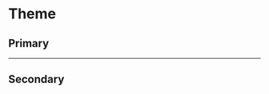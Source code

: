 
<Meta title='Theme|Theme' />

# Theme

## Primary
<ColorPalette>
    <ColorItem
    title="Thunderbird" subtitle="For branding Use: Headlines, labels, buttons, lines, dots, navigation, active, forms," colors={[defaultTheme.colors.thunderbird]} />
    <ColorItem title="Mako" subtitle="Main body text" colors={[defaultTheme.colors.mako]} />
    <ColorItem title="Concrete" subtitle="Background for blocks or areas, forms" colors={[defaultTheme.colors.concrete]} />
    <ColorItem title="Mineshaft" subtitle="Headlines, callouts, labels" colors={[defaultTheme.colors.mineshaft]} />
    <ColorItem title="Oslo Gray" subtitle="Callouts inline texts" colors={[defaultTheme.colors.osloGray]} />
</ColorPalette>

***

## Secondary
<ColorPalette>
    <ColorItem title="Dusty Gray" colors={[defaultTheme.colors.dustyGray]} />
    <ColorItem title="Nobel" colors={[defaultTheme.colors.nobel]} />
    <ColorItem title="Tundora" colors={[defaultTheme.colors.tundora]} />
    <ColorItem title="Gray" colors={[defaultTheme.colors.gray]} />
    <ColorItem title="Corn" colors={[defaultTheme.colors.corn]} />
    <ColorItem title="Citrus" colors={[defaultTheme.colors.citrus]} />
    <ColorItem title="Carrot Onrage" colors={[defaultTheme.colors.carrotOrange]} />
    <ColorItem title="Edward" colors={[defaultTheme.colors.edward]} />
    <ColorItem title="Prairie Sand" colors={[defaultTheme.colors.prairieSand]} />
    <ColorItem title="Downy" colors={[defaultTheme.colors.downy]} />
    <ColorItem title="Limed Spruce" colors={[defaultTheme.colors.limedSpruce]} />
    <ColorItem title="Cream Can" colors={[defaultTheme.colors.creamCan]} />
    <ColorItem title="Tacha" colors={[defaultTheme.colors.tacha]} />
    <ColorItem title="Rajah" colors={[defaultTheme.colors.rajah]} />
    <ColorItem title="Old Rose" colors={[defaultTheme.colors.oldRose]} />
    <ColorItem title="Morning Glory" colors={[defaultTheme.colors.morningGlory]} />
</ColorPalette>
